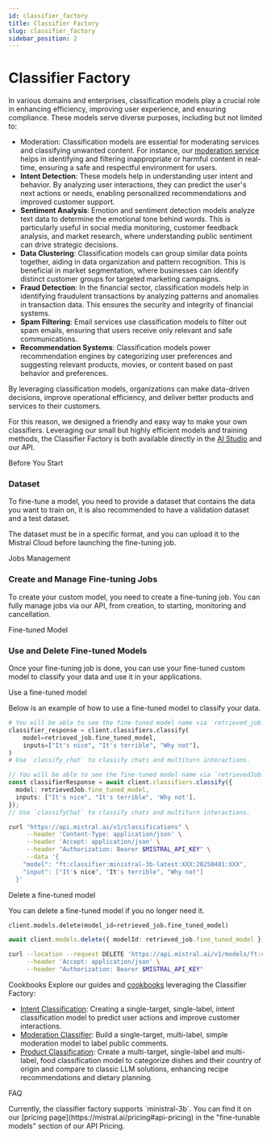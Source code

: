 ```yaml
---
id: classifier_factory
title: Classifier Factory
slug: classifier_factory
sidebar_position: 2
---
```




# Classifier Factory

In various domains and enterprises, classification models play a crucial role in enhancing efficiency, improving user experience, and ensuring compliance. These models serve diverse purposes, including but not limited to:

- Moderation: Classification models are essential for moderating services and classifying unwanted content. For instance, our [moderation service](../../guardrailing/#moderation-api) helps in identifying and filtering inappropriate or harmful content in real-time, ensuring a safe and respectful environment for users.
- **Intent Detection**: These models help in understanding user intent and behavior. By analyzing user interactions, they can predict the user's next actions or needs, enabling personalized recommendations and improved customer support.
- **Sentiment Analysis**: Emotion and sentiment detection models analyze text data to determine the emotional tone behind words. This is particularly useful in social media monitoring, customer feedback analysis, and market research, where understanding public sentiment can drive strategic decisions.
- **Data Clustering**: Classification models can group similar data points together, aiding in data organization and pattern recognition. This is beneficial in market segmentation, where businesses can identify distinct customer groups for targeted marketing campaigns.
- **Fraud Detection**: In the financial sector, classification models help in identifying fraudulent transactions by analyzing patterns and anomalies in transaction data. This ensures the security and integrity of financial systems.
- **Spam Filtering**: Email services use classification models to filter out spam emails, ensuring that users receive only relevant and safe communications.
- **Recommendation Systems**: Classification models power recommendation engines by categorizing user preferences and suggesting relevant products, movies, or content based on past behavior and preferences.

By leveraging classification models, organizations can make data-driven decisions, improve operational efficiency, and deliver better products and services to their customers.

For this reason, we designed a friendly and easy way to make your own classifiers. Leveraging our small but highly efficient models and training methods, the Classifier Factory is both available directly in the [AI Studio](https://console.mistral.ai/build/finetuned-models) and our API.

<SectionTab as="h1" sectionId="before-you-start">Before You Start</SectionTab>

### Dataset

To fine-tune a model, you need to provide a dataset that contains the data you want to train on, it is also recommended to have a validation dataset and a test dataset.

The dataset must be in a specific format, and you can upload it to the Mistral Cloud before launching the fine-tuning job.

<ExplorerTabs id="dataset">
  <ExplorerTab value="dataset-format" label="Dataset Format">
    <DatasetFormatTab/>
  </ExplorerTab>
  <ExplorerTab value="upload-a-file" label="Upload a file">
    <UploadFileTab/>
  </ExplorerTab>
</ExplorerTabs>

<SectionTab as="h1" sectionId="jobs-management">Jobs Management</SectionTab>

### Create and Manage Fine-tuning Jobs

To create your custom model, you need to create a fine-tuning job. You can fully manage jobs via our API, from creation, to starting, monitoring and cancellation.

<ExplorerTabs id="jobs-management">
  <ExplorerTab value="fine-tuning-job" label="Fine-tuning Job">
    <FinetuningJobTab/>
  </ExplorerTab>
  <ExplorerTab value="List/retrieve/cancel-jobs" label="List/retrieve/cancel jobs">
     <ListRetrieveCancelJobsTab/>
  </ExplorerTab>
</ExplorerTabs>

<SectionTab as="h1" sectionId="fine-tuned-models">Fine-tuned Model</SectionTab>

### Use and Delete Fine-tuned Models

Once your fine-tuning job is done, you can use your fine-tuned custom model to classify your data and use it in your applications.

<SectionTab as="h2" variant="secondary" sectionId="use-finetuned-model">Use a fine-tuned model</SectionTab>

Below is an example of how to use a fine-tuned model to classify your data.

<Tabs groupId="code">
  <TabItem value="python" label="python" default>

```python
# You will be able to see the fine-tuned model name via `retrieved_job.fine_tuned_model`
classifier_response = client.classifiers.classify(
    model=retrieved_job.fine_tuned_model,
    inputs=["It's nice", "It's terrible", "Why not"],
)
# Use `classify_chat` to classify chats and multiturn interactions.
```

  </TabItem>
  <TabItem value="typescript" label="typescript">

```typescript
// You will be able to see the fine-tuned model name via `retrievedJob.fine_tuned_model`
const classifierResponse = await client.classifiers.classify({
  model: retrievedJob.fine_tuned_model,
  inputs: ["It's nice", "It's terrible", 'Why not'],
});
// Use `classifyChat` to classify chats and multiturn interactions.
```

  </TabItem>
  <TabItem value="curl" label="curl">

```bash
curl "https://api.mistral.ai/v1/classifications" \
     --header 'Content-Type: application/json' \
     --header 'Accept: application/json' \
     --header "Authorization: Bearer $MISTRAL_API_KEY" \
     --data '{
    "model": "ft:classifier:ministral-3b-latest:XXX:20250401:XXX",
    "input": ["It's nice", "It's terrible", "Why not"]
  }'
```

  </TabItem>
</Tabs>

<SectionTab as="h2" variant="secondary" sectionId="delete-finetuned-model">Delete a fine-tuned model</SectionTab>

You can delete a fine-tuned model if you no longer need it.

<Tabs groupId="code">
  <TabItem value="python" label="python" default>

```python
client.models.delete(model_id=retrieved_job.fine_tuned_model)
```

  </TabItem>
  <TabItem value="typescript" label="typescript">

```typescript
await client.models.delete({ modelId: retrieved_job.fine_tuned_model });
```

  </TabItem>
  <TabItem value="curl" label="curl">

```bash
curl --location --request DELETE 'https://api.mistral.ai/v1/models/ft:classifier:ministral-3b-latest:XXX:20250401:XXX' \
     --header 'Accept: application/json' \
     --header "Authorization: Bearer $MISTRAL_API_KEY"
```

  </TabItem>
</Tabs>

<SectionTab sectionId="cookbooks">Cookbooks</SectionTab>
Explore our guides and [cookbooks](https://github.com/mistralai/cookbook) leveraging the Classifier Factory:

- [Intent Classification](https://colab.research.google.com/github/mistralai/cookbook/blob/main/mistral/classifier_factory/intent_classification.ipynb): Creating a single-target, single-label, intent classification model to predict user actions and improve customer interactions.
- [Moderation Classifier](https://colab.research.google.com/github/mistralai/cookbook/blob/main/mistral/classifier_factory/moderation_classifier.ipynb): Build a single-target, multi-label, simple moderation model to label public comments.
- [Product Classification](https://colab.research.google.com/github/mistralai/cookbook/blob/main/mistral/classifier_factory/product_classification.ipynb): Create a multi-target, single-label and multi-label, food classification model to categorize dishes and their country of origin and compare to classic LLM solutions, enhancing recipe recommendations and dietary planning.

<SectionTab sectionId="faq">FAQ</SectionTab>

<Faq>
  <FaqItem question="Which models can we fine-tune to create our own classifiers?">
Currently, the classifier factory supports `ministral-3b`.
  </FaqItem>
  <FaqItem question="Where can I find the pricing?">
You can find it on our [pricing page](https://mistral.ai/pricing#api-pricing) in the "fine-tunable models" section of our API Pricing.
  </FaqItem>
</Faq>